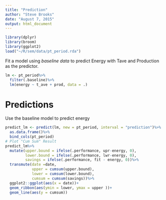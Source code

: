 ```yaml
---
title: "Prediction"
author: "Steve Brooks"
date: "August 7, 2015"
output: html_document
---
```


```r
library(dplyr)
library(broom)
library(ggplot2)
load("~/R/sem/data/pt_period.rda")
```
Fit a model using _baseline data_ to predict Energy with Tave and Production as the predictor.
```r
lm <- pt_period%>%
  filter(.baseline)%>%
  lm(energy ~ t_ave + prod, data = .)
```
# Predictions
Use the baseline model to predict energy
```r
predict_lm <- predict(lm, new = pt_period, interval = "prediction")%>%
  as.data.frame()%>%
  bind_cols(pt_period)
# Plot "Cum Sum" Result
predict_lm%>%
  mutate(upper.bound = ifelse(.performance, upr-energy, 0),
         lower.bound = ifelse(.performance, lwr-energy, 0),
         savings = ifelse(.performance, fit - energy, 0))%>%
  transmute(date =date,
            upper = cumsum(upper.bound),
            lower = cumsum(lower.bound),
            cumsum = cumsum(savings))%>%
  ggplot2::ggplot(aes(x = date))+
  geom_ribbon(aes(ymin = lower, ymax = upper ))+
  geom_line(aes(y = cumsum))

```



